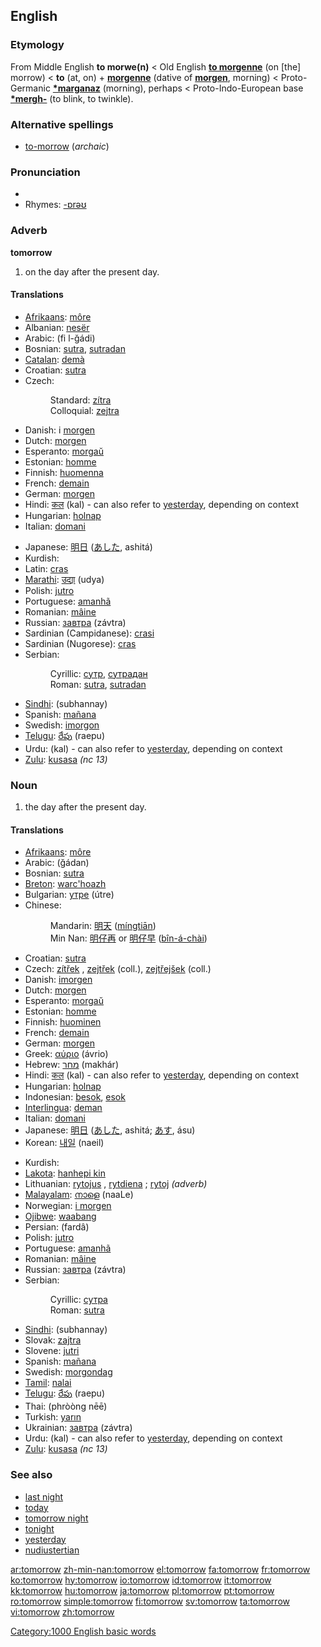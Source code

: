 ==English==

===Etymology===
From Middle English '''to morwe(n)''' < Old English '''[[to morgenne]]''' (on [the] morrow) < '''to''' (at, on) + '''[[morgenne]]''' (dative of '''[[morgen]]''', morning) < Proto-Germanic '''[[*marganaz]]''' (morning), perhaps < Proto-Indo-European base '''[[*mergh-]]''' (to blink, to twinkle).

===Alternative spellings===
* [[to-morrow]] (''archaic'')

===Pronunciation===
* {{audio|en-us-tomorrow.ogg|Audio (US)}}
* Rhymes: [[Rhymes:English:-ɒrəʊ|-ɒrəʊ]]

===Adverb===
'''tomorrow'''

# on the day after the present day.

====Translations====
{{top}}
* [[Afrikaans]]: [[môre]]
* Albanian: [[nesër]]
* Arabic: {{Arab|[[في الغد]]}} (fi l-ğádi)
* Bosnian: [[sutra]], [[sutradan]]
* [[Catalan]]: [[demà]]
* Croatian: [[sutra]]
* Czech:
*: Standard: [[zítra]]
*: Colloquial: [[zejtra]]
* Danish: i [[morgen]]
* Dutch: [[morgen]]
* Esperanto: [[morgaŭ]]
* Estonian: [[homme]]
* Finnish: [[huomenna]]
* French: [[demain]]
* German: [[morgen]]
* Hindi: [[कल]] (kal) - can also refer to [[yesterday]], depending on context
* Hungarian: [[holnap]]
* Italian: [[domani]]
{{mid}}
* Japanese: [[明日]] ([[あした]], ashitá)
* Kurdish: {{KUchar|[[سبه‌ی]]}}
* Latin: [[cras]]
* [[Marathi]]: [[उद्या]] (udya)
* Polish: [[jutro]]
* Portuguese: [[amanhã]]
* Romanian: [[mâine]]
* Russian: [[завтра]] (závtra)
* Sardinian (Campidanese): [[crasi]]
* Sardinian (Nugorese): [[cras]]
* Serbian:
*: Cyrillic: [[сутр]], [[сутрадан]]
*: Roman: [[sutra]], [[sutradan]]
* [[Sindhi]]: {{SDchar|[[سڀاڻي|سُڀاڻي]]}} (subhannay) {{f}}
* Spanish: [[mañana]]
* Swedish: [[imorgon]]
* [[Telugu]]: [[రేపు]] (raepu)
* Urdu: {{ur-Arab|[[کل]]}} (kal) - can also refer to [[yesterday]], depending on context
* [[Zulu]]: [[kusasa]] ''(nc 13)''
{{bottom}}

===Noun===
{{en-noun}}

# the day after the present day.

====Translations====
{{top}}
* [[Afrikaans]]: [[môre]]
* Arabic: {{ARchar|[[غدا|غَداً]]}} (ğádan)
* Bosnian: [[sutra]] {{n}}
* [[Breton]]: [[warc'hoazh]]
* Bulgarian: [[утре]] (útre)
* Chinese:
*: Mandarin: [[明天]] ([[míngtiān]])
*: Min Nan: [[明仔再]] or [[明仔早]] ([[bîn-á-chài]])
* Croatian: [[sutra]] {{n}}
* Czech: [[zítřek]] {{m}}, [[zejtřek]] {{m}} (coll.), [[zejtřejšek]] {{m}} (coll.)
* Danish: [[imorgen]]
* Dutch: [[morgen]] {{m}}
* Esperanto: [[morgaŭ]]
* Estonian: [[homme]]
* Finnish: [[huominen]]
* French: [[demain]] {{m}}
* German: [[morgen]]
* Greek: [[αύριο]] (ávrio)
* Hebrew: [[מחר]] (makhár)
* Hindi: [[कल]] (kal) - can also refer to [[yesterday]], depending on context
* Hungarian: [[holnap]]
* Indonesian: [[besok]], [[esok]]
* [[Interlingua]]: [[deman]]
* Italian: [[domani]]
* Japanese: [[明日]] ([[あした]], ashitá; [[あす]], ásu)
* Korean: [[내일]] (naeil)
{{mid}}
* Kurdish: {{KUchar|[[سبه‌ینێ]]}}
* [[Lakota]]: [[hanhepi kin]]
* Lithuanian: [[rytojus]] {{m}}, [[rytdiena]] {{f}}; [[rytoj]] ''(adverb)''
* [[Malayalam]]: [[നാളെ]] (naaLe)
* Norwegian: [[i morgen]]
* [[Ojibwe]]: [[waabang]]
* Persian: {{FAchar|[[فردا]]}} (fardâ)
* Polish: [[jutro]] {{n}}
* Portuguese: [[amanhã]] {{m}}
* Romanian: [[mâine]] {{n}}
* Russian: [[завтра]] (závtra)
* Serbian:
*: Cyrillic: [[сутра]] {{n}}
*: Roman: [[sutra#Serbian|sutra]] {{n}}
* [[Sindhi]]: {{SDchar|[[سُڀاڻي]]}} (subhannay) {{f}}
* Slovak: [[zajtra]]
* Slovene: [[jutri]]
* Spanish: [[mañana]] {{f}}
* Swedish: [[morgondag]]
* [[Tamil]]: [[nalai]]
* [[Telugu]]: [[రేపు]] (raepu)
* Thai: {{THchar|[[พรุ่งนี้]]}} (phròòng nēē)
* Turkish: [[yarın]]
* Ukrainian: [[завтра]] (závtra)
* Urdu: {{ur-Arab|[[کل]]}} (kal) - can also refer to [[yesterday]], depending on context
* [[Zulu]]: [[kusasa]] ''(nc 13)''
{{bottom}}

===See also===
* [[last night]]
* [[today]]
* [[tomorrow night]]
* [[tonight]]
* [[yesterday]]
* [[nudiustertian]]

[[Category:1000 English basic words]]

[[ar:tomorrow]]
[[zh-min-nan:tomorrow]]
[[el:tomorrow]]
[[fa:tomorrow]]
[[fr:tomorrow]]
[[ko:tomorrow]]
[[hy:tomorrow]]
[[io:tomorrow]]
[[id:tomorrow]]
[[it:tomorrow]]
[[kk:tomorrow]]
[[hu:tomorrow]]
[[ja:tomorrow]]
[[pl:tomorrow]]
[[pt:tomorrow]]
[[ro:tomorrow]]
[[simple:tomorrow]]
[[fi:tomorrow]]
[[sv:tomorrow]]
[[ta:tomorrow]]
[[vi:tomorrow]]
[[zh:tomorrow]]